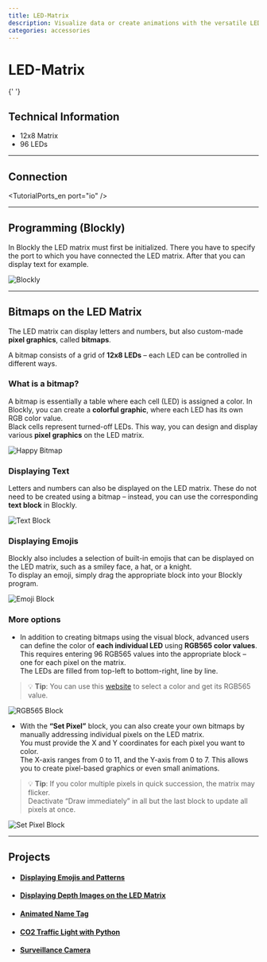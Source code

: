 ```yaml
---
title: LED-Matrix
description: Visualize data or create animations with the versatile LED matrix.
categories: accessories
---
```



# LED-Matrix

<ImageWithText src={ledMatrix} alt="LED-Matrix" title="LED-Matrix" />{' '}

## Technical Information

- 12x8 Matrix
- 96 LEDs

---

## Connection

<TutorialPorts_en port="io" />

---

## Programming (Blockly)
In Blockly the LED matrix must first be initialized. 
There you have to specify the port to which you have connected the LED matrix.
After that you can display text for example.

![Blockly](/img/en/hardware-bilder/led-matrix/led-matrix-block.svg)

---

## Bitmaps on the LED Matrix

The LED matrix can display letters and numbers, but also custom-made **pixel graphics**, called **bitmaps**.

A bitmap consists of a grid of **12x8 LEDs** – each LED can be controlled in different ways.

### What is a bitmap?

A bitmap is essentially a table where each cell (LED) is assigned a color. In Blockly, you can create a **colorful graphic**, where each LED has its own RGB color value.  
Black cells represent turned-off LEDs. This way, you can design and display various **pixel graphics** on the LED matrix.

![Happy Bitmap](/img/hardware-bilder/led-matrix/happy_bitmap.svg)

### Displaying Text

Letters and numbers can also be displayed on the LED matrix. These do not need to be created using a bitmap – instead, you can use the corresponding **text block** in Blockly.

![Text Block](/img/en/hardware-bilder/led-matrix/text_block.svg)

### Displaying Emojis

Blockly also includes a selection of built-in emojis that can be displayed on the LED matrix, such as a smiley face, a hat, or a knight.  
To display an emoji, simply drag the appropriate block into your Blockly program.

![Emoji Block](/img/en/hardware-bilder/led-matrix/emoji_block.svg)

### More options

- In addition to creating bitmaps using the visual block, advanced users can define the color of **each individual LED** using **RGB565 color values**.  
  This requires entering 96 RGB565 values into the appropriate block – one for each pixel on the matrix.  
  The LEDs are filled from top-left to bottom-right, line by line.

> 💡 **Tip**: You can use this [website](https://rgbcolorpicker.com/565) to select a color and get its RGB565 value.

![RGB565 Block](/img/hardware-bilder/led-matrix/rgb565_block.svg)

- With the **“Set Pixel”** block, you can also create your own bitmaps by manually addressing individual pixels on the LED matrix.  
  You must provide the X and Y coordinates for each pixel you want to color.  
  The X-axis ranges from 0 to 11, and the Y-axis from 0 to 7. This allows you to create pixel-based graphics or even small animations.

> 💡 **Tip**: If you color multiple pixels in quick succession, the matrix may flicker.  
Deactivate “Draw immediately” in all but the last block to update all pixels at once.

![Set Pixel Block](/img/en/hardware-bilder/led-matrix/set_pixel_block.svg)


---

## Projects

- #### [Displaying Emojis and Patterns](https://sensebox.de/projects/de/2024-04-02-smiley)
- #### [Displaying Depth Images on the LED Matrix](https://sensebox.de/projects/de/2024-04-02-tof-led)
- #### [Animated Name Tag](https://sensebox.de/projects/de/2024-04-02-namensschild)
- #### [CO2 Traffic Light with Python](https://sensebox.de/projects/de/2024-04-02-circuitpython-co2-ampel)
- #### [Surveillance Camera](https://sensebox.de/projects/de/2024-04-02-%C3%BCberwachungskamera)
